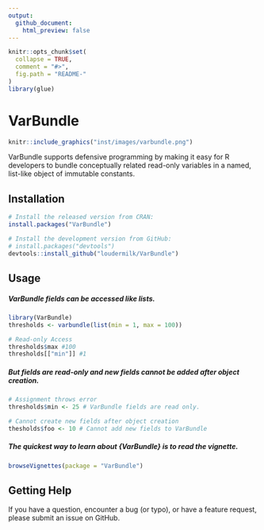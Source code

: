 ```yaml
---
output:
  github_document:
    html_preview: false
---
```


<!-- README.md is generated from README.Rmd. Please edit that file -->

```r
knitr::opts_chunk$set(
  collapse = TRUE,
  comment = "#>",
  fig.path = "README-"
)
library(glue)
```

# VarBundle
```r
knitr::include_graphics("inst/images/varbundle.png")
```

VarBundle supports defensive programming by making it easy for R developers to bundle conceptually related read-only variables in a named, list-like object of immutable constants. 

## Installation  

```r
# Install the released version from CRAN:
install.packages("VarBundle")

# Install the development version from GitHub:
# install.packages("devtools")
devtools::install_github("loudermilk/VarBundle")
```

## Usage  

##### VarBundle fields can be accessed like lists.
```r
library(VarBundle)
thresholds <- varbundle(list(min = 1, max = 100))

# Read-only Access
thresholds$max #100
thresholds[["min"]] #1
```
##### But fields are read-only and new fields cannot be added after object creation.
```r
# Assignment throws error
thresholds$min <- 25 # VarBundle fields are read only.

# Cannot create new fields after object creation
thesholds$foo <- 10 # Cannot add new fields to VarBundle
```

##### The quickest way to learn about {VarBundle} is to read the vignette.

```r
browseVignettes(package = "VarBundle")
```

## Getting Help

If you have a question, encounter a bug (or typo), or have a feature request, please submit an issue on GitHub.
